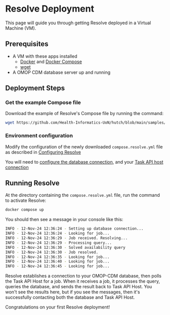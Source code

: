 
# Resolve Deployment

This page will guide you through getting Resolve deployed in a Virtual Machine (VM).

## Prerequisites

- A VM with these apps installed
  - [Docker](https://knowledgebase.aridhia.io/workspaces/analysing-data/virtual-machines/installing-software-on-virtual-machines/installing-docker-on-your-virtual-machine) and [Docker Compose](https://docs.docker.com/compose/install/)
  - [wget](https://phoenixnap.com/kb/wget-command-with-examples#:~:text=wget%20is%20a%20free%20GNU,this%20tutorial%20uses%20Ubuntu%2022.04)
- A OMOP CDM database server up and running

## Deployment Steps

### Get the example Compose file

Download the example of Resolve's Compose file by running the command:

```bash copy
wget https://github.com/Health-Informatics-UoN/hutch/blob/main/samples/Bunny/compose.resolve.yml
```

### Environment configuration

Modify the configuration of the newly downloaded `compose.resolve.yml` file as described in [Configuring Resolve](/resolve/config)

You will need to [configure the database connection](/resolve/config#database), and your [Task API host connection](/resolve/config#task)

## Running Resolve

At the directory containing the `compose.resolve.yml` file, run the command to activate Resolve:

```bash copy
docker compose up
```

You should then see a message in your console like this:

```bash
INFO - 12-Nov-24 12:36:24 - Setting up database connection...
INFO - 12-Nov-24 12:36:24 - Looking for job...
INFO - 12-Nov-24 12:36:29 - Job received. Resolving...
INFO - 12-Nov-24 12:36:29 - Processing query...
INFO - 12-Nov-24 12:36:30 - Solved availability query
INFO - 12-Nov-24 12:36:30 - Job resolved.
INFO - 12-Nov-24 12:36:35 - Looking for job...
INFO - 12-Nov-24 12:36:40 - Looking for job...
INFO - 12-Nov-24 12:36:45 - Looking for job...
```

Resolve establishes a connection to your OMOP-CDM database, then polls the Task API Host for a job.
When it receives a job, it processes the query, queries the database, and sends the result back to Task API Host.
You won't see the results here, but if you see the messages, then it's successfully contacting both the database and Task API Host.

<Callout emoji="🎉">Congratulations on your first Resolve deployment!</Callout>
